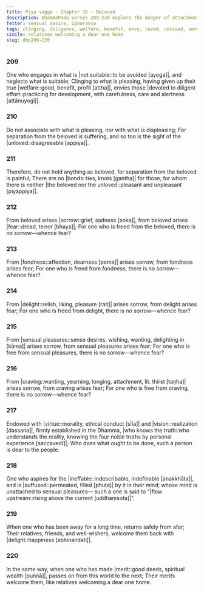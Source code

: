 ```yaml
---
title: Piya vagga - Chapter 16 - Beloved
description: DhammaPada verses 209–220 explore the danger of attachment to what is pleasing, how sorrow and fear arises from the beloved, fondness, delight, sensual pleasures, and craving, who is dear to the people, who flows upstream, and on the importance of merit.
fetter: sensual desire, ignorance
tags: clinging, diligence, welfare, benefit, envy, loved, unloved, sorrow, fear, fondness, delight, sensual desire, sensual pleasures, craving, virtue, ethical conduct, vision, truth, aspiration, Nibbāna, relatives, friends, merit, death, dhp
simile: relatives welcoming a dear one home
slug: dhp209-220
---
```


### 209

One who engages in what is |not suitable::to be avoided [ayoga]|,
and neglects what is suitable;
Clinging to what is pleasing, having given up their true |welfare::good, benefit, profit [attha]|,
envies those |devoted to diligent effort::practicing for development, with carefulness, care and alertness [attānuyogī]|.

### 210

Do not associate with what is pleasing,
nor with what is displeasing;
For separation from the beloved is suffering,
and so too is the sight of the |unloved::disagreeable [appiya]|.

### 211

Therefore, do not hold anything as beloved,
for separation from the beloved is painful;
There are no |bonds::ties, knots [gantha]| for those,
for whom there is neither |the beloved nor the unloved::pleasant and unpleasant [piyāppiya]|.

### 212

From beloved arises |sorrow::grief, sadness [soka]|,
from beloved arises |fear::dread, terror [bhaya]|;
For one who is freed from the beloved,
there is no sorrow—whence fear?

### 213

From |fondness::affection, dearness [pema]| arises sorrow,
from fondness arises fear;
For one who is freed from fondness,
there is no sorrow—whence fear?

### 214

From |delight::relish, liking, pleasure [rati]| arises sorrow,
from delight arises fear;
For one who is freed from delight,
there is no sorrow—whence fear?

### 215

From |sensual pleasures::sense desires, wishing, wanting, delighting in [kāma]| arises sorrow,
from sensual pleasures arises fear;
For one who is free from sensual pleasures,
there is no sorrow—whence fear?

### 216

From |craving::wanting, yearning, longing, attachment, lit. thirst [taṇha]| arises sorrow,
from craving arises fear;
For one who is free from craving,
there is no sorrow—whence fear? 

### 217

Endowed with |virtue::morality, ethical conduct [sīla]| and |vision::realization [dassana]|,
firmly established in the Dhamma, |who knows the truth::who understands the reality, knowing the four noble truths by personal experience [saccavedī]|;
Who does what ought to be done,
such a person is dear to the people.

### 218

One who aspires for the |ineffable::indescribable, indefinable [anakkhāta]|,
and is |suffused::permeated, filled [phuṭa]| by it in their mind;
whose mind is unattached to sensual pleasures—
such a one is said to "|flow upstream::rising above the current [uddhaṃsota]|".

### 219

When one who has been away for a long time,
returns safely from afar;
Their relatives, friends, and well-wishers,
welcome them back with |delight::happiness [abhinandati]|.

### 220

In the same way, when one who has made |merit::good deeds, spiritual wealth [puññā]|,
passes on from this world to the next;
Their merits welcome them,
like relatives welcoming a dear one home.